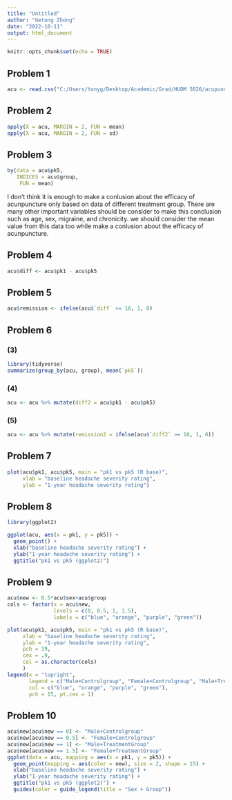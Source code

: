 ---
title: "Untitled"
author: "Getong Zhong"
date: "2022-10-11"
output: html_document
---

```{r setup, include=FALSE}
knitr::opts_chunk$set(echo = TRUE)
```

## Problem 1
```{r}
acu <- read.csv("C:/Users/tonyg/Desktop/Academic/Grad/HUDM 5026/acupuncture.csv", header = TRUE)

```

## Problem 2
```{r}
apply(X = acu, MARGIN = 2, FUN = mean)
apply(X = acu, MARGIN = 2, FUN = sd)
```

## Problem 3
```{r}
by(data = acu$pk5, 
   INDICES = acu$group, 
    FUN = mean)
```
I don't think it is enough to make a conlusion about the efficacy of acunpuncture only based on data of different treatment group. There are many other important variables should be consider to make this conclusion such as age, sex, migraine, and chronicity. we should consider the mean value from this data too while make a conlusion about the efficacy of acunpuncture.

## Problem 4
```{r}
acu$diff <- acu$pk1 - acu$pk5

```

## Problem 5
```{r}

acu$remission <- ifelse(acu$`diff` >= 10, 1, 0)
```

## Problem 6
### (3)
```{r}
library(tidyverse)
summarize(group_by(acu, group), mean(`pk5`))
```

### (4)
```{r}
acu <- acu %>% mutate(diff2 = acu$pk1 - acu$pk5)
```

### (5)
```{r}
acu <- acu %>% mutate(remission2 = ifelse(acu$`diff2` >= 10, 1, 0))
```

## Problem 7
```{r}
plot(acu$pk1, acu$pk5, main = "pk1 vs pk5 (R base)",
     xlab = "baseline headache severity rating", 
     ylab = "1-year headache severity rating")
```

## Problem 8
```{r}
library(ggplot2)

ggplot(acu, aes(x = pk1, y = pk5)) + 
  geom_point() +
  xlab("baseline headache severity rating") + 
  ylab("1-year headache severity rating") + 
  ggtitle("pk1 vs pk5 (ggplot2)")

```

## Problem 9
```{r}

acu$new <- 0.5*acu$sex+acu$group
cols <- factor(x = acu$new, 
               levels = c(0, 0.5, 1, 1.5),
               labels = c("blue", "orange", "purple", "green"))

plot(acu$pk1, acu$pk5, main = "pk1 vs pk5 (R base)",
     xlab = "baseline headache severity rating", 
     ylab = "1-year headache severity rating",
     pch = 19,
     cex = .9,
     col = as.character(cols)
     )
legend(x = "topright",
       legend = c("Male+Controlgroup", "Female+Controlgroup", "Male+TreatmentGroup", "Female+TreatmentGroup"),
       col = c("blue", "orange", "purple", "green"),
       pch = 15, pt.cex = 1)
```

## Problem 10
```{r}
acu$new[acu$new == 0] <- "Male+Controlgroup"
acu$new[acu$new == 0.5] <- "Female+Controlgroup"
acu$new[acu$new == 1] <- "Male+TreatmentGroup"
acu$new[acu$new == 1.5] <- "Female+TreatmentGroup"
ggplot(data = acu, mapping = aes(x = pk1, y = pk5)) + 
  geom_point(mapping = aes(color = new), size = 2, shape = 15) + 
  xlab("baseline headache severity rating") + 
  ylab("1-year headache severity rating") + 
  ggtitle("pk1 vs pk5 (ggplot2)") +
  guides(color = guide_legend(title = "Sex + Group"))


```